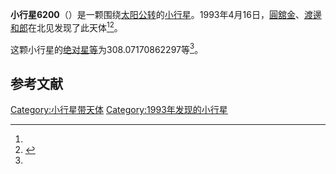 {{Infobox planet
| bgcolour = #FFFFC0
| name = 6200 Hachinohe
| symbol = 
| image = 
| caption = 
| discovery = yes
| discovery_ref = 
| discoverer = [[圓舘金|圓舘金]]、[[渡邊和郎|渡邊和郎]]
| discovery_site = [[北见|北见]] 
| discovered = 1993年4月16日
| designations = yes
| mp_name = 
| named_after = 
| alt_names = 1993 HL/ 1950 TM2 / 1984 RK
| mp_category = [[主带小行星|主带小行星]]
| orbit_ref = <ref name="a">[http://ssd.jpl.nasa.gov/sbdb.cgi?sstr=6200 6200 Hachinohe] {{Wayback|url=http://ssd.jpl.nasa.gov/sbdb.cgi?sstr=6200 |date=20210724103529 }}，小行星數據庫瀏覽器（JPL Small-Body Database Browser）－[[美国国家航空航天局|美国国家航空航天局]]喷气推进实验室</ref>
| epoch = 2456400.5 (2013年4月18日更新)
| aphelion = {{convert|2.688646533941687|AU|km|3|abbr=on|lk=out}}
| perihelion = {{convert|1.813170892398676|AU|km|3|abbr=on}}
| semimajor = {{convert|2.250908713170181|AU|km|3|abbr=on}}
| eccentricity = 0.194471601
| period = 1233.488913 [[日|日]]<br />3.38[[儒略年|儒略年]]
| avg_speed = 
| inclination = 8.619928431902304
| asc_node = 53.83694752867506
| mean_anomaly = 
| arg_peri = 308.07170862297
| satellites = 
| physical_characteristics = yes
| dimensions = 
| mass = 
| density = 
| surface_grav = 
| escape_velocity = 
| sidereal_day = 
| axial_tilt = 
| pole_ecliptic_lat = 
| pole_ecliptic_lon = 
| albedo = 
| temperatures= 
| temp_name1 = 
| mean_temp_1 = 
| max_temp_1 = 
| temp_name2 = 
| max_temp_2 = 
| spectral_type = 
| abs_magnitude = 308.07170862297
}}

'''小行星6200'''（{{lang-en|6200 Hachinohe}}）是一颗围绕[[太阳|太阳]][[公转|公转]]的[[小行星|小行星]]。1993年4月16日，[[圓舘金|圓舘金]]、[[渡邊和郎|渡邊和郎]]在北见发现了此天体<ref name="a" /><ref>{{cite news|title=小行星列表|url=http://cfa-www.harvard.edu/iau/lists/NumberedMPs.txt|accessdate=2013-07-08|newspaper=哈佛大学|archive-date=2008-05-17|archive-url=https://web.archive.org/web/20080517010638/http://cfa-www.harvard.edu/iau/lists/NumberedMPs.txt|dead-url=no}}</ref>。

这颗小行星的[[绝对星等|绝对星等]]为308.07170862297等<ref name="a" />。

==参考文献==
{{reflist}}
{{Minor Planet Number|[[小行星6199|小行星6199]]|[[小行星6201|小行星6201]]}}

{{小天体}}

[[Category:小行星带天体|Category:小行星带天体]]
[[Category:1993年发现的小行星|Category:1993年发现的小行星]]


{{asteroid-stub}}